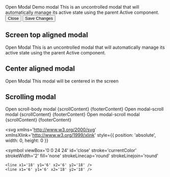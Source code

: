 
<Meta title='Components/Modal' component={Modal} />

<DocsTitle title='Modals' experimental />

<Active>
  <Active.Action>Open Modal</Active.Action>
  <Modal>
    <Modal.Header close>
      <Modal.Title>Demo modal</Modal.Title>
    </Modal.Header>
    <Modal.Body>
      <Text>
        This is an uncontrolled modal that will automatically manage its active state
        using the parent Active component.
      </Text>
    </Modal.Body>
    <Modal.Footer className='btn-container-x'>
      <Button as={Active.Action} variant='text' color='anchor'>
        Close
      </Button>
      <Button color='primary'>Save Changes</Button>
    </Modal.Footer>
  </Modal>
</Active>

## Screen top aligned modal

<Active>
  <Active.Action>Open Modal</Active.Action>
  <Modal>
    <Modal.Body>
      <Text>
        This is an uncontrolled modal that will automatically manage its active state
        using the parent Active component.
      </Text>
    </Modal.Body>
  </Modal>
</Active>

## Center aligned modal

<Active>
  <Active.Action>Open Modal</Active.Action>
  <Modal align='center'>
    <Modal.Body>
      <Text>This modal will be centered in the screen</Text>
    </Modal.Body>
  </Modal>
</Active>

## Scrolling modal

<Active>
  <Active.Action>Open scroll-body modal</Active.Action>
  <Modal scroll='overlay'>
    {scrollContent}
    {footerContent}
  </Modal>
</Active>

<Active>
  <Active.Action>Open modal-scroll modal</Active.Action>
  <Modal scroll='container'>
    {scrollContent}
    {footerContent}
  </Modal>
</Active>

<Active>
  <Active.Action>Open modal-scroll modal</Active.Action>
  <Modal scroll='body'>
    {scrollContent}
    {footerContent}
  </Modal>
</Active>

<svg
  xmlns='http://www.w3.org/2000/svg'
  xmlnsXlink='http://www.w3.org/1999/xlink'
  style={{ position: 'absolute', width: 0, height: 0 }}
>
  <symbol
    viewBox='0 0 24 24'
    id='close'
    stroke='currentColor'
    strokeWidth='2'
    fill='none'
    strokeLinecap='round'
    strokeLinejoin='round'
  >
    <line x1='18' y1='6' x2='6' y2='18' />
    <line x1='6' y1='6' x2='18' y2='18' />
  </symbol>
</svg>
